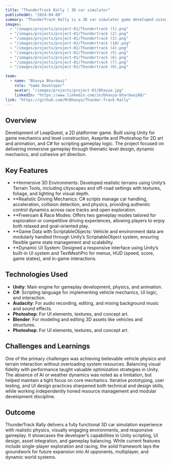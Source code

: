 ```yaml
---
title: "ThunderTrack Rally | 3D car simulator"
publishedAt: "2024-04-08"
summary: "ThunderTrack Rally is a 3D car simulator game developed using Unity and C#. Designed during a summer training period, the project merges classic car simulation charm with modern game development techniques. The objective is to create a visually rich and interactive driving experience for players using real-time physics, immersive terrains, and dynamic UI. Inspired by racing titles like Gran Turismo and Forza, the game offers both freeroam and racing modes, focusing on intuitive control and a rewarding user experience."
images:
  - "/images/projects/project-01/Thundertrack (1).png"
  - "/images/projects/project-01/Thundertrack (2).png"
  - "/images/projects/project-01/Thundertrack (3).png"
  - "/images/projects/project-01/Thundertrack (10).png"
  - "/images/projects/project-01/Thundertrack (4).png"
  - "/images/projects/project-01/Thundertrack (5).png"
  - "/images/projects/project-01/Thundertrack (6).png"
  - "/images/projects/project-01/Thundertrack (7).png"
  - "/images/projects/project-01/Thundertrack (8).png"

team:
  - name: "Bhavya Bhardwaj"
    role: "Game Developer"
    avatar: "/images/projects/project-01/Bhavya.jpg"
    linkedIn: "https://www.linkedin.com/in/bhavya-bhardwaj88/"
link: "https://github.com/MrBhavya/Thunder-Track-Rally"
---
```


## Overview

Development of LeapQuest, a 2D platformer game. Built using Unity for game mechanics and level construction, Aseprite and Photoshop for 2D art and animation, and C# for scripting gameplay logic. The project focused on delivering immersive gameplay through thematic level design, dynamic mechanics, and cohesive art direction.

## Key Features

- **Immersive 3D Environments: Developed realistic terrains using Unity’s Terrain Tools, including cityscapes and off-road settings with textures, foliage, and lighting for visual depth.
- **Realistic Driving Mechanics: C# scripts manage car handling, acceleration, collision detection, and physics, providing authentic control dynamics across race tracks and open exploration.
- **Freeroam & Race Modes: Offers two gameplay modes tailored for exploration or competitive driving experiences, allowing players to enjoy both relaxed and goal-oriented play.
- **Game Data with ScriptableObjects: Vehicle and environment data are modularly handled through Unity’s ScriptableObject system, ensuring flexible game state management and scalability.
- **Dynamic UI System: Designed a responsive interface using Unity’s built-in UI system and TextMeshPro for menus, HUD (speed, score, game states), and in-game interactions.

## Technologies Used

- **Unity**: Main engine for gameplay development, physics, and animation.
- **C#**: Scripting language for implementing vehicle mechanics, UI logic, and interaction.
- **Audacity**: For audio recording, editing, and mixing background music and sound effects.
- **Photoshop**: For UI elements, textures, and concept art.
- **Blender**: For modeling and editing 3D assets like vehicles and structures.
- **Photoshop**: For UI elements, textures, and concept art.

## Challenges and Learnings

One of the primary challenges was achieving believable vehicle physics and terrain interaction without overloading system resources. Balancing visual fidelity with performance taught valuable optimization strategies in Unity. The absence of AI or weather dynamics was noted as a limitation, but helped maintain a tight focus on core mechanics. Iterative prototyping, user testing, and UI design practices sharpened both technical and design skills, while working independently honed resource management and modular development discipline.

## Outcome

ThunderTrack Rally delivers a fully functional 3D car simulation experience with realistic physics, visually engaging environments, and responsive gameplay. It showcases the developer’s capabilities in Unity scripting, UI design, asset integration, and gameplay balancing. While current features include single-player exploration and racing, the solid framework lays the groundwork for future expansion into AI opponents, multiplayer, and dynamic world systems.